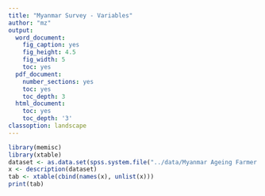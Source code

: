```yaml
---
title: "Myanmar Survey - Variables"
author: "mz"
output:
  word_document:
    fig_caption: yes
    fig_height: 4.5
    fig_width: 5
    toc: yes
  pdf_document:
    number_sections: yes
    toc: yes
    toc_depth: 3
  html_document:
    toc: yes
    toc_depth: '3'
classoption: landscape
---
```





```r
library(memisc)
library(xtable)
dataset <- as.data.set(spss.system.file("../data/Myanmar Ageing Farmer draft data set.sav"))
x <- description(dataset)
tab <- xtable(cbind(names(x), unlist(x)))
print(tab)
```